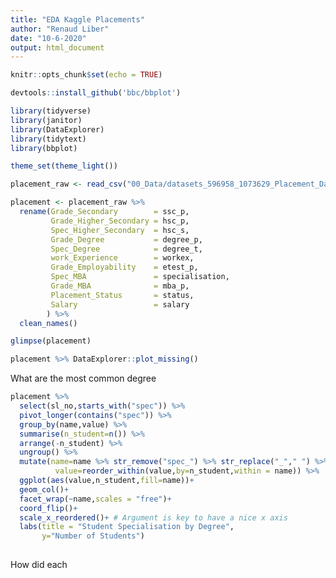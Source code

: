 ```yaml
---
title: "EDA Kaggle Placements"
author: "Renaud Liber"
date: "10-6-2020"
output: html_document
---
```


```r
knitr::opts_chunk$set(echo = TRUE)
```


```r

devtools::install_github('bbc/bbplot')

library(tidyverse)
library(janitor)
library(DataExplorer)
library(tidytext)
library(bbplot)

theme_set(theme_light())

```


```r
placement_raw <- read_csv("00_Data/datasets_596958_1073629_Placement_Data_Full_Class.csv")
```





```r

placement <- placement_raw %>% 
  rename(Grade_Secondary        = ssc_p,
         Grade_Higher_Secondary = hsc_p,
         Spec_Higher_Secondary  = hsc_s,
         Grade_Degree           = degree_p,
         Spec_Degree            = degree_t,
         work_Experience        = workex,
         Grade_Employability    = etest_p,
         Spec_MBA               = specialisation,
         Grade_MBA              = mba_p,
         Placement_Status       = status,
         Salary                 = salary
        ) %>% 
  clean_names()

```




```r
glimpse(placement)
```


```r
placement %>% DataExplorer::plot_missing()
```

What are the most common degree 

```r
placement %>% 
  select(sl_no,starts_with("spec")) %>% 
  pivot_longer(contains("spec")) %>% 
  group_by(name,value) %>% 
  summarise(n_student=n()) %>% 
  arrange(-n_student) %>% 
  ungroup() %>% 
  mutate(name=name %>% str_remove("spec_") %>% str_replace("_"," ") %>% str_to_title() %>% str_replace("Mba","MBA"),
          value=reorder_within(value,by=n_student,within = name)) %>% 
  ggplot(aes(value,n_student,fill=name))+
  geom_col()+
  facet_wrap(~name,scales = "free")+
  coord_flip()+ 
  scale_x_reordered()+ # Argument is key to have a nice x axis
  labs(title = "Student Specialisation by Degree",
       y="Number of Students")
  

```



How did each 
